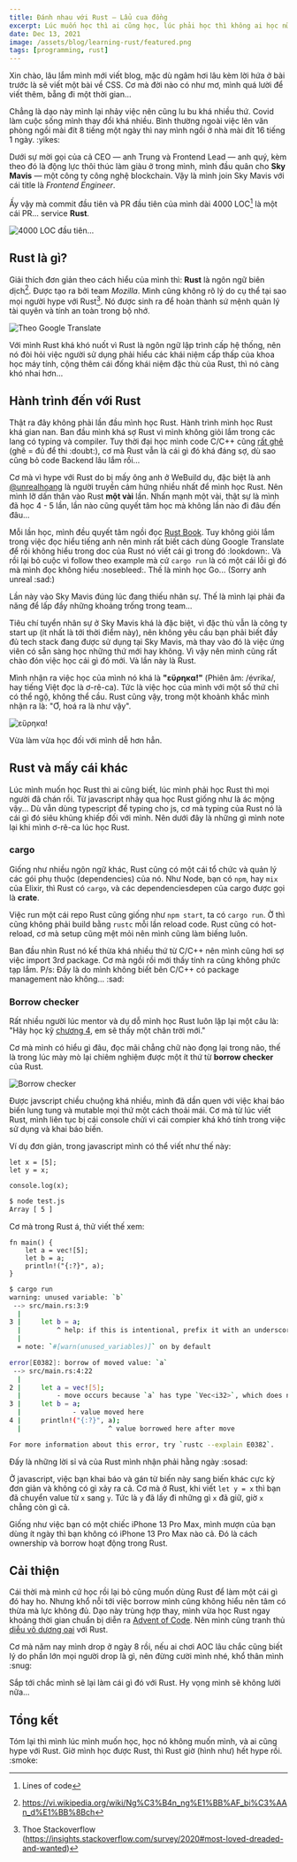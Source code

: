 ```yaml
---
title: Đánh nhau với Rust — Lẩu cua đồng
excerpt: Lúc muốn học thì ai cũng học, lúc phải học thì không ai học nữa rồi...
date: Dec 13, 2021
image: /assets/blog/learning-rust/featured.png
tags: [programming, rust]
---
```


Xin chào, lâu lắm mình mới viết blog, mặc dù ngâm hơi lâu kèm lời hứa ở bài trước là sẽ viết một bài về CSS. Cơ mà đời nào có như mơ, mình quá lười để viết thêm, bẵng đi một thời gian...

Chẳng là dạo này mình lại nhảy việc nên cũng lu bu khá nhiều thứ. Covid làm cuộc sống mình thay đổi khá nhiều. Bình thường ngoài việc lên văn phòng ngồi mài đít 8 tiếng một ngày thì nay mình ngồi ở nhà mài đít 16 tiếng 1 ngày. :yikes:

Dưới sự mời gọi của cả CEO — anh Trung và Frontend Lead — anh quý, kèm theo đó là động lực thôi thúc làm giàu ở trong mình, mình đầu quân cho **Sky Mavis** — một công ty công nghệ blockchain. Vậy là mình join Sky Mavis với cái title là *Frontend Engineer*.

Ấy vậy mà commit đầu tiên và PR đầu tiên của mình dài 4000 LOC[^1] là một cái PR... service **Rust**.

<image
  title="4000 LOC đầu tiên..."
  src="/assets/blog/learning-rust/01.png"
/>

[^1]: Lines of code

## Rust là gì?

Giải thích đơn giản theo cách hiểu của mình thì: **Rust** là ngôn ngữ biên dịch[^2]. Được tạo ra bởi team *Mozilla*. Mình cũng không rõ lý do cụ thể tại sao mọi người hype với Rust[^3]. Nó được sinh ra để hoàn thành sứ mệnh quản lý tài quyên và tính an toàn trong bộ nhớ.

[^2]: https://vi.wikipedia.org/wiki/Ng%C3%B4n_ng%E1%BB%AF_bi%C3%AAn_d%E1%BB%8Bch
[^3]: Thoe Stackoverflow (https://insights.stackoverflow.com/survey/2020#most-loved-dreaded-and-wanted)

<image
  className="hero"
  title="Theo Google Translate"
  src="/assets/blog/learning-rust/04.png"
/>

Với mình Rust khá khó nuốt vì Rust là ngôn ngữ lập trình cấp hệ thống, nên nó đòi hỏi việc người sử dụng phải hiểu các khái niệm cấp thấp của khoa học máy tính, cộng thêm cái đống khái niệm đặc thù của Rust, thì nó càng khó nhai hơn...

## Hành trình đến với Rust

Thật ra đây không phải lần đầu mình học Rust. Hành trình mình học Rust khá gian nan. Ban đầu mình khá sợ Rust vì mình không giỏi lắm trong các lang có typing và compiler. Tuy thời đại học mình code C/C++ cũng [rất ghê](de-thi-oop) (ghê = đủ để thi :doubt:), cơ mà Rust vẫn là cái gì đó khá đáng sợ, dù sao cũng bỏ code Backend lâu lắm rồi...

[de-thi-oop]: https://github.com/monodyle/de-thi-oop-vo-lam-truyen-ky-cpp

Cơ mà vì hype với Rust do bị mấy ông anh ở WeBuild dụ, đặc biệt là anh [@unrealhoang] là người truyền cảm hứng nhiều nhất để mình học Rust. Nên mình lỡ dấn thân vào Rust **một vài** lần. Nhấn mạnh một vài, thật sự là mình đã học 4 - 5 lần, lần nào cũng quyết tâm học mà không lần nào đi đâu đến đâu...

[@unrealhoang]: https://github.com/unrealhoang/

Mỗi lần học, mình đều quyết tâm ngồi đọc [Rust Book]. Tuy không giỏi lắm trong việc đọc hiểu tiếng anh nên mình rất biết cách dùng Google Translate để rồi không hiểu trong doc của Rust nó viết cái gì trong đó :lookdown:. Và rồi lại bỏ cuộc vì follow theo example mà cứ `cargo run` là có một cái lỗi gì đó mà mình đọc không hiểu :nosebleed:. Thế là mình học Go... (Sorry anh unreal :sad:)

[Rust Book]: https://doc.rust-lang.org/book/

Lần này vào Sky Mavis đúng lúc đang thiếu nhân sự. Thế là mình lại phải đa năng để lấp đầy những khoảng trống trong team...

Tiêu chí tuyển nhân sự ở Sky Mavis khá là đặc biệt, vì đặc thù vẫn là công ty start up (ít nhất là tới thời điểm này), nên không yêu cầu bạn phải biết đầy đủ tech stack đang được sử dụng tại Sky Mavis, mà thay vào đó là việc ứng viên có sẵn sàng học những thứ mới hay không. Vì vậy nên mình cũng rất chào đón việc học cái gì đó mới. Và lần này là Rust.

Mình nhận ra việc học của mình nó khá là **"εὕρηκα!"** (Phiên âm: /évrika/, hay tiếng Việt đọc là ơ-rê-ca). Tức là việc học của mình với một số thứ chỉ có thể ngộ, không thể cầu. Rust cũng vậy, trong một khoảnh khắc mình nhận ra là: "Ơ, hoá ra là như vậy".

<image
  title="εὕρηκα!"
  src="/assets/blog/learning-rust/02.jpg"
/>

Vừa làm vừa học đối với mình dễ hơn hẳn.

## Rust và mấy cái khác

Lúc mình muốn học Rust thì ai cũng biết, lúc mình phải học Rust thì mọi người đã chán rồi. Từ javascript nhảy qua học Rust giống như là ác mộng vậy... Dù vẫn dùng typescript để typing cho js, cơ mà typing của Rust nó là cái gì đó siêu khủng khiếp đối với mình. Nên dưới đây là những gì mình note lại khi mình ơ-rê-ca lúc học Rust.

### cargo

Giống như nhiều ngôn ngữ khác, Rust cũng có một cái tổ chức và quản lý các gói phụ thuộc (dependencies) của nó. Như Node, bạn có `npm`, hay `mix` của Elixir, thì Rust có `cargo`, và các dependenciesdepen của cargo được gọi là **crate**.

Việc run một cái repo Rust cũng giống như `npm start`, ta có `cargo run`. Ờ thì cũng không phải build bằng `rustc` mỗi lần reload code. Rust cũng có hot-reload, cơ mà setup cũng mệt mỏi nên mình cũng làm biếng luôn.

Ban đầu nhìn Rust nó kế thừa khá nhiều thứ từ C/C++ nên mình cũng hơi sợ việc import 3rd package. Cơ mà ngồi rồi mới thấy tính ra cũng không phức tạp lắm. P/s: Đấy là do mình không biết bên C/C++ có package management nào không... :sad:

### Borrow checker

Rất nhiều người lúc mentor và dụ dỗ mình học Rust luôn lặp lại một câu là: "Hãy học kỹ [chương 4], em sẽ thấy một chân trời mới."

[chương 4]: https://doc.rust-lang.org/book/ch04-00-understanding-ownership.html

Cơ mà mình có hiểu gì đâu, đọc mãi chẳng chữ nào đọng lại trong não, thế là trong lúc mày mò lại chiêm nghiệm được một ít thứ từ **borrow checker** của Rust.

<image
  title="Borrow checker"
  src="/assets/blog/learning-rust/03.png"
/>

Được javscript chiều chuộng khá nhiều, mình đã dần quen với việc khai báo biến lung tung và mutable mọi thứ một cách thoải mái. Cơ mà từ lúc viết Rust, mình liên tục bị cái console chửi vì cái compier khá khó tính trong việc sử dụng và khai báo biến.

Ví dụ đơn giản, trong javascript mình có thể viết như thế này:

```js[data-file="test.js"]
let x = [5];
let y = x;

console.log(x);
```

```bash
$ node test.js
Array [ 5 ]
```

Cơ mà trong Rust á, thử viết thế xem:

```rust[data-file="main.rs"]
fn main() {
    let a = vec![5];
    let b = a;
    println!("{:?}", a);
}
```

```bash
$ cargo run
warning: unused variable: `b`
 --> src/main.rs:3:9
  |
3 |     let b = a;
  |         ^ help: if this is intentional, prefix it with an underscore: `_b`
  |
  = note: `#[warn(unused_variables)]` on by default

error[E0382]: borrow of moved value: `a`
 --> src/main.rs:4:22
  |
2 |     let a = vec![5];
  |         - move occurs because `a` has type `Vec<i32>`, which does not implement the `Copy` trait
3 |     let b = a;
  |             - value moved here
4 |     println!("{:?}", a);
  |                      ^ value borrowed here after move

For more information about this error, try `rustc --explain E0382`.
```

Đấy là những lời sỉ vả của Rust mình nhận phải hằng ngày :sosad:

Ở javascript, việc bạn khai báo và gán từ biến này sang biến khác cực kỳ đơn giản và không có gì xảy ra cả. Cơ mà ở Rust, khi viết `let y = x` thì bạn đã chuyển value từ `x` sang `y`. Tức là `y` đã lấy đi những gì `x` đã giữ, giờ `x` chẳng còn gì cả.

Giống như việc bạn có một chiếc iPhone 13 Pro Max, mình mượn của bạn dùng ít ngày thì bạn không có iPhone 13 Pro Max nào cả. Đó là cách ownership và borrow hoạt động trong Rust.

## Cải thiện

Cái thời mà mình cứ học rồi lại bỏ cũng muốn dùng Rust để làm một cái gì đó hay ho. Nhưng khổ nỗi tới việc borrow mình cũng không hiểu nên tâm có thừa mà lực không đủ. Dạo này trùng hợp thay, mình vừa học Rust ngay khoảng thời gian chuẩn bị diễn ra [Advent of Code]. Nên mình cũng tranh thủ [diễu võ dương oai] với Rust.

[Advent of Code]: https://adventofcode.com/
[diễu võ dương oai]: https://github.com/monodyle/aoc/tree/master/2021/

Cơ mà năm nay mình drop ở ngày 8 rồi, nếu ai chơi AOC lâu chắc cũng biết lý do phần lớn mọi người drop là gì, nên đừng cười mình nhé, khổ thân mình :snug:

Sắp tới chắc mình sẽ lại làm cái gì đó với Rust. Hy vọng mình sẽ không lười nữa...

## Tổng kết

Tóm lại thì mình lúc mình muốn học, học nó không muốn mình, và ai cũng hype với Rust. Giờ mình học được Rust, thì Rust giờ (hình như) hết hype rồi. :smoke:
